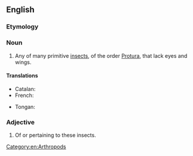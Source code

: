 ==English==

===Etymology===
{{suffix|en|Protura|an}}

===Noun===
{{en-noun}}

# Any of many primitive [[insect]]s, of the order [[Protura]], that lack eyes and wings.

====Translations====
{{trans-top|insect of ''Protura''}}
* Catalan: {{t|ca|protur|m}}
* French: {{t|fr|protoure|m}}
{{trans-mid}}
* Tongan: {{t|to|moeʻi}}
{{trans-bottom}}

===Adjective===
{{en-adj}}

# Of or pertaining to these insects.

[[Category:en:Arthropods]]
